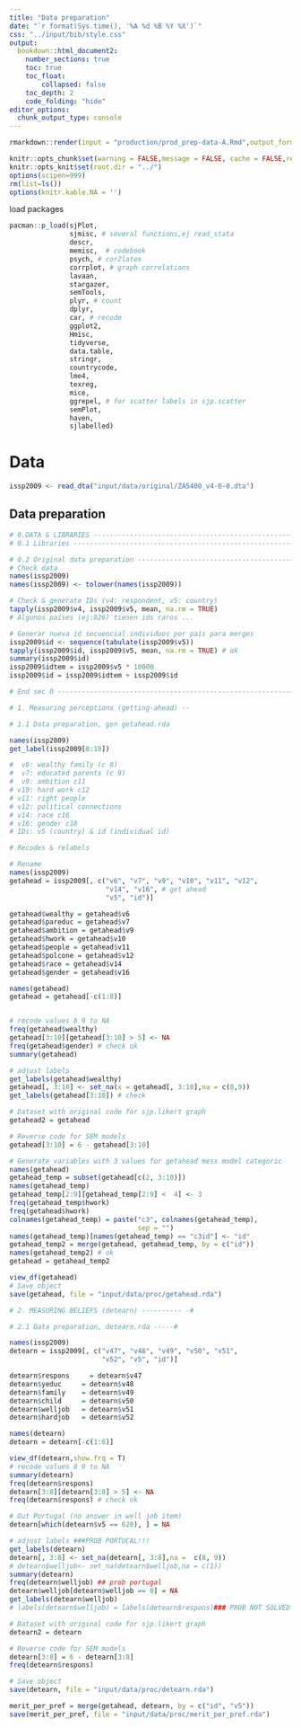```yaml
---
title: "Data preparation"
date: "`r format(Sys.time(), '%A %d %B %Y %X')`"
css: "../input/bib/style.css"
output:
  bookdown::html_document2:
    number_sections: true
    toc: true
    toc_float:
        collapsed: false
    toc_depth: 2
    code_folding: "hide"
editor_options:
  chunk_output_type: console
---
```


```r
rmarkdown::render(input = "production/prod_prep-data-A.Rmd",output_format = "html_document",output_dir = "production/");browseURL(url = "production/prod_prep-data-A.html")
```

```r
knitr::opts_chunk$set(warning = FALSE,message = FALSE, cache = FALSE,results = "hold")
knitr::opts_knit$set(root.dir = "../")
options(scipen=999)
rm(list=ls())
options(knitr.kable.NA = '')
```

load packages
```r
pacman::p_load(sjPlot,
               sjmisc, # several functions,ej read_stata
               descr,
               memisc,  # codebook
               psych, # cor2latex
               corrplot, # graph correlations
               lavaan,
               stargazer,
               semTools,
               plyr, # count
               dplyr,
               car, # recode
               ggplot2,
               Hmisc,
               tidyverse,
               data.table,
               stringr,
               countrycode,
               lme4,
               texreg,
               mice,
               ggrepel, # for scatter labels in sjp.scatter
               semPlot,
               haven,
               sjlabelled)
```

# Data 

```r
issp2009 <- read_dta("input/data/original/ZA5400_v4-0-0.dta")
```

## Data preparation
```r
# 0.DATA & LIBRARIES -------------------------------------------------------------------------------#
# 0.1 Libraries ------------------------------------------------------------------------------------#

# 0.2 Original data preparation --------------------------------------------------------------------#
# Check data
names(issp2009)
names(issp2009) <- tolower(names(issp2009))

# Check & generate IDs (v4: respondent, v5: country)
tapply(issp2009$v4, issp2009$v5, mean, na.rm = TRUE)
# Algunos paises (ej:826) tienen ids raros ...

# Generar nueva id secuencial individuos por país para merges
issp2009$id <- sequence(tabulate(issp2009$v5))
tapply(issp2009$id, issp2009$v5, mean, na.rm = TRUE) # ok
summary(issp2009$id)
issp2009$idtem = issp2009$v5 * 10000
issp2009$id = issp2009$idtem + issp2009$id

# End sec 0 ----------------------------------------------------------------------------------------#

# 1. Measuring perceptions (getting-ahead) --

# 1.1 Data preparation, gen getahead.rda

names(issp2009)
get_label(issp2009[8:18])

#  v6: wealthy family (c 8)
#  v7: educated parents (c 9)
#  v9: ambition c11
# v10: hard work c12
# v11: right people
# v12: political connections
# v14: race c16
# v16: gender c18
# IDs: v5 (country) & id (individual id)

# Recodes & relabels

# Rename
names(issp2009)
getahead = issp2009[, c("v6", "v7", "v9", "v10", "v11", "v12",
                        "v14", "v16", # get ahead
                        "v5", "id")]

getahead$wealthy = getahead$v6
getahead$pareduc = getahead$v7
getahead$ambition = getahead$v9
getahead$hwork = getahead$v10
getahead$people = getahead$v11
getahead$polcone = getahead$v12
getahead$race = getahead$v14
getahead$gender = getahead$v16

names(getahead)
getahead = getahead[-c(1:8)]


# recode values 8 9 to NA
freq(getahead$wealthy)
getahead[3:10][getahead[3:10] > 5] <- NA
freq(getahead$gender) # check ok
summary(getahead)

# adjust labels
get_labels(getahead$wealthy)
getahead[, 3:10] <- set_na(x = getahead[, 3:10],na = c(8,9))
get_labels(getahead[3:10]) # check

# Dataset with original code for sjp.likert graph
getahead2 = getahead

# Reverse code for SEM models
getahead[3:10] = 6 - getahead[3:10]

# Generate variables with 3 values for getahead mess model categoric
names(getahead)
getahead_temp = subset(getahead[c(2, 3:10)])
names(getahead_temp)
getahead_temp[2:9][getahead_temp[2:9] <  4] <- 3
freq(getahead_temp$hwork)
freq(getahead$hwork)
colnames(getahead_temp) = paste("c3", colnames(getahead_temp),
                                sep = "")
names(getahead_temp)[names(getahead_temp) == "c3id"] <- "id"
getahead_temp2 = merge(getahead, getahead_temp, by = c("id"))
names(getahead_temp2) # ok
getahead = getahead_temp2

view_df(getahead)
# Save object
save(getahead, file = "input/data/proc/getahead.rda")
```

```r
# 2. MEASURING BELIEFS (detearn) ---------- -#

# 2.1 Data preparation, detearn.rda -----#

names(issp2009)
detearn = issp2009[, c("v47", "v48", "v49", "v50", "v51",
                       "v52", "v5", "id")]

detearn$respons 	= detearn$v47
detearn$yeduc  	  = detearn$v48
detearn$family    = detearn$v49
detearn$child     = detearn$v50
detearn$welljob   = detearn$v51
detearn$hardjob   = detearn$v52

names(detearn)
detearn = detearn[-c(1:6)]

view_df(detearn,show.frq = T)
# recode values 8 9 to NA
summary(detearn)
freq(detearn$respons)
detearn[3:8][detearn[3:8] > 5] <- NA
freq(detearn$respons) # check ok

# Out Portugal (no answer in well job item)
detearn[which(detearn$v5 == 620), ] = NA

# adjust labels ###PROB PORTUCAL!!!
get_labels(detearn)
detearn[, 3:8] <- set_na(detearn[, 3:8],na =  c(8, 9)) 
# detearn$welljob<- set_na(detearn$welljob,na = c(1)) 
summary(detearn)
freq(detearn$welljob) ## prob portugal
detearn$welljob[detearn$welljob == 0] = NA
get_labels(detearn$welljob)
# labels(detearn$welljob) = labels(detearn$respons)### PROB NOT SOLVED

# Dataset with original code for sjp.likert graph
detearn2 = detearn

# Reverse code for SEM models
detearn[3:8] = 6 - detearn[3:8]
freq(detearn$respons)

# Save object
save(detearn, file = "input/data/proc/detearn.rda")
```

```r
merit_per_pref = merge(getahead, detearn, by = c("id", "v5"))
save(merit_per_pref, file = "input/data/proc/merit_per_pref.rda")
```

